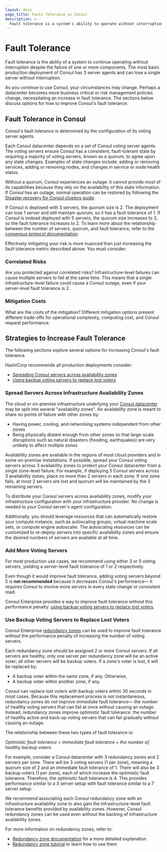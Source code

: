 ---
layout: docs
page_title: Fault Tolerance in Consul
description: >-
  Fault tolerance is a system's ability to operate without interruption despite component failure. Learn how a set of Consul servers provide fault tolerance through use of a quorum, and how to further improve control plane resilience through use of infrastructure zones and Enterprise redundancy zones.
---

# Fault Tolerance

Fault tolerance is the ability of a system to continue operating without interruption
despite the failure of one or more components.
The most basic production deployment of Consul has 3 server agents and can lose a single
server without interruption.

As you continue to use Consul, your circumstances may change.
Perhaps a datacenter becomes more business critical or risk management policies change,
necessitating an increase in fault tolerance.
The sections below discuss options for how to improve Consul's fault tolerance.

## Fault Tolerance in Consul

Consul's fault tolerance is determined by the configuration of its voting server agents.

Each Consul datacenter depends on a set of Consul voting server agents.
The voting servers ensure Consul has a consistent, fault-tolerant state
by requiring a majority of voting servers, known as a quorum, to agree upon any state changes.
Examples of state changes include: adding or removing services,
adding or removing nodes, and changes in service or node health status.

Without a quorum, Consul experiences an outage:
it cannot provide most of its capabilities because they rely on
the availability of this state information.
If Consul has an outage, normal operation can be restored by following the
[Disaster recovery for Consul clusters guide](/consul/tutorials/datacenter-operations/recovery-outage).

If Consul is deployed with 3 servers, the quorum size is 2. The deployment can lose 1
server and still maintain quorum, so it has a fault tolerance of 1.
If Consul is instead deployed with 5 servers, the quorum size increases to 3, so
the fault tolerance increases to 2.
To learn more about the relationship between the
number of servers, quorum, and fault tolerance, refer to the
[consensus protocol documentation](/consul/docs/architecture/consensus#deployment_table).

Effectively mitigating your risk is more nuanced than just increasing the fault tolerance
metric described above. You must consider:

### Correlated Risks

Are you protected against correlated risks? Infrastructure-level failures can cause multiple servers to fail at the same time. This means that a single infrastructure-level failure could cause a Consul outage, even if your server-level fault tolerance is 2.

### Mitigation Costs

What are the costs of the mitigation? Different mitigation options present different trade-offs for operational complexity, computing cost, and Consul request performance.

## Strategies to Increase Fault Tolerance

The following sections explore several options for increasing Consul's fault tolerance.

HashiCorp recommends all production deployments consider:
- [Spreading Consul servers across availability zones](#spread-servers-across-infrastructure-availability-zones)
- <EnterpriseAlert inline /><a href="#use-backup-voting-servers-to-replace-lost-voters">Using backup voting servers to replace lost voters</a>

### Spread Servers Across Infrastructure Availability Zones

The cloud or on-premise infrastructure underlying your  [Consul datacenter](/consul/docs/reference/glossary#datacenter)
may be split into several "availability zones".
An availability zone is meant to share no points of failure with other zones by:
- Having power, cooling, and networking systems independent from other zones
- Being physically distant enough from other zones so that large-scale disruptions
  such as natural disasters (flooding, earthquakes) are very unlikely to affect multiple zones

Availability zones are available in the regions of most cloud providers and in some on-premise installations.
If possible, spread your Consul voting servers across 3 availability zones
to protect your Consul datacenter from a single zone-level failure.
For example, if deploying 5 Consul servers across 3 availability zones, place no more than 2 servers in each zone.
If one zone fails, at most 2 servers are lost and quorum will be maintained by the 3 remaining servers.

To distribute your Consul servers across availability zones, modify your infrastructure configuration with your infrastructure provider. No change is needed to your Consul server's agent configuration.

Additionally, you should leverage resources that can automatically restore your compute instance,
such as autoscaling groups, virtual machine scale sets, or compute engine autoscaler.
The autoscaling resources can be customized to re-deploy servers into specific availability zones
and ensure the desired numbers of servers are available at all time. 

### Add More Voting Servers

For most production use cases, we recommend using either 3 or 5 voting servers,
yielding a server-level fault tolerance of 1 or 2 respectively.

Even though it would improve fault tolerance,
adding voting servers beyond 5 is **not recommended** because it decreases Consul's performance—
it requires Consul to involve more servers in every state change or consistent read.

Consul Enterprise provides a way to improve fault tolerance without this performance penalty:
[using backup voting servers to replace lost voters](#use-backup-voting-servers-to-replace-lost-voters).

### <EnterpriseAlert inline /> Use Backup Voting Servers to Replace Lost Voters

Consul Enterprise [redundancy zones](/consul/docs/manage-consul/redundancy-zones)
can be used to improve fault tolerance without the performance penalty of increasing the number of voting servers.

Each redundancy zone should be assigned 2 or more Consul servers.
If all servers are healthy, only one server per redundancy zone will be an active voter;
all other servers will be backup voters.
If a zone's voter is lost, it will be replaced by:
- A backup voter within the same zone, if any. Otherwise,
- A backup voter within another zone, if any.

Consul can replace lost voters with backup voters within 30 seconds in most cases.
Because this replacement process is not instantaneous,
redundancy zones do not improve immediate fault tolerance—
the number of healthy voting servers that can fail at once without causing an outage.
Instead, redundancy zones improve optimistic fault tolerance:
the number of healthy active and back-up voting servers that can fail gradually without causing an outage.

The relationship between these two types of fault tolerance is:

_Optimistic fault tolerance = immediate fault tolerance + the number of healthy backup voters_

For example, consider a Consul datacenter with 3 redundancy zones and 2 servers per zone.
There will be 3 voting servers (1 per zone), meaning a quorum size of 2 and an immediate fault tolerance of 1.
There will also be 3 backup voters (1 per zone), each of which increase the optimistic fault tolerance.
Therefore, the optimistic fault tolerance is 4.
This provides performance similar to a 3 server setup with fault tolerance similar to a 7 server setup.

We recommend associating each Consul redundancy zone with an infrastructure availability zone
to also gain the infrastructure-level fault tolerance benefits provided by availability zones.
However, Consul redundancy zones can be used even without the backing of infrastructure availability zones.

For more information on redundancy zones, refer to:
- [Redundancy zone documentation](/consul/docs/manage-consul/redundancy-zones)
  for a more detailed explanation
- [Redundancy zone tutorial](/consul/tutorials/manage-consul/redundancy-zones-zones)
  to learn how to use them
